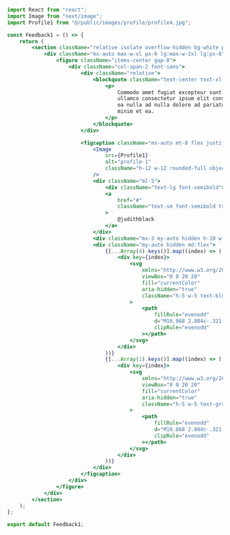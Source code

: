 ```jsx
import React from "react";
import Image from "next/image";
import Profile1 from "@/public/images/profile/profile4.jpg";

const Feedback1 = () => {
    return (
        <section className="relative isolate overflow-hidden bg-white py-8 sm:py-16">
            <div className="mx-auto max-w-xl px-6 lg:max-w-2xl lg:px-8">
                <figure className="items-center gap-8">
                    <div className="col-span-2 font-sans">
                        <div className="relative">
                            <blockquote className="text-center text-xl text-gray-900 sm:text-2xl sm:leading-8">
                                <p>
                                    Commodo amet fugiat excepteur sunt qui ea elit cupidatat
                                    ullamco consectetur ipsum elit consequat. Elit sunt proident
                                    ea nulla ad nulla dolore ad pariatur tempor non. Sint veniam
                                    minim et ea.
                                </p>
                            </blockquote>
                        </div>

                        <figcaption className="mx-auto mt-8 flex justify-center">
                            <Image
                                src={Profile1}
                                alt="profile-1"
                                className="h-12 w-12 rounded-full object-cover"
                            />
                            <div className="ml-5">
                                <div className="text-lg font-semibold">Judith Black</div>
                                <a
                                    href="#"
                                    className="text-sm font-semibold tracking-wide text-blue-600"
                                >
                                    @judithblack
                                </a>
                            </div>
                            <div className="mx-3 my-auto hidden h-10 w-[1px] bg-gray-400 md:block"></div>
                            <div className="my-auto hidden md:flex">
                                {[...Array(4).keys()].map((index) => (
                                    <div key={index}>
                                        <svg
                                            xmlns="http://www.w3.org/2000/svg"
                                            viewBox="0 0 20 20"
                                            fill="currentColor"
                                            aria-hidden="true"
                                            className="h-5 w-5 text-blue-600"
                                        >
                                            <path
                                                fillRule="evenodd"
                                                d="M10.868 2.884c-.321-.772-1.415-.772-1.736 0l-1.83 4.401-4.753.381c-.833.067-1.171 1.107-.536 1.651l3.62 3.102-1.106 4.637c-.194.813.691 1.456 1.405 1.02L10 15.591l4.069 2.485c.713.436 1.598-.207 1.404-1.02l-1.106-4.637 3.62-3.102c.635-.544.297-1.584-.536-1.65l-4.752-.382-1.831-4.401z"
                                                clipRule="evenodd"
                                            ></path>
                                        </svg>
                                    </div>
                                ))}
                                {[...Array(1).keys()].map((index) => (
                                    <div key={index}>
                                        <svg
                                            xmlns="http://www.w3.org/2000/svg"
                                            viewBox="0 0 20 20"
                                            fill="currentColor"
                                            aria-hidden="true"
                                            className="h-5 w-5 text-gray-200"
                                        >
                                            <path
                                                fillRule="evenodd"
                                                d="M10.868 2.884c-.321-.772-1.415-.772-1.736 0l-1.83 4.401-4.753.381c-.833.067-1.171 1.107-.536 1.651l3.62 3.102-1.106 4.637c-.194.813.691 1.456 1.405 1.02L10 15.591l4.069 2.485c.713.436 1.598-.207 1.404-1.02l-1.106-4.637 3.62-3.102c.635-.544.297-1.584-.536-1.65l-4.752-.382-1.831-4.401z"
                                                clipRule="evenodd"
                                            ></path>
                                        </svg>
                                    </div>
                                ))}
                            </div>
                        </figcaption>
                    </div>
                </figure>
            </div>
        </section>
    );
};

export default Feedback1;
```